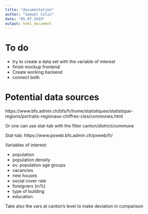 ```yaml
---
title: "documentation"
author: "Samuel Colin"
date: "05.07.2019"
output: html_document
---
```


# To do

  - try to create a data set with the variable of interest
  - finish mockup frontend
  - Create working backend
  - connect both

# Potential data sources

https://www.bfs.admin.ch/bfs/fr/home/statistiques/statistique-regions/portraits-regionaux-chiffres-cles/communes.html

Or one can use stat-tab with the filter canton/district/commune

Stat-tab: https://www.pxweb.bfs.admin.ch/pxweb/fr/

Variables of interest:

  - population
  - population density
  - ev. population age groups
  - vacancies
  - new houses
  - social cover rate
  - foreigners (in%)
  - type of building
  - education
  
Take also the vars at canton's level to make deviation in comparison